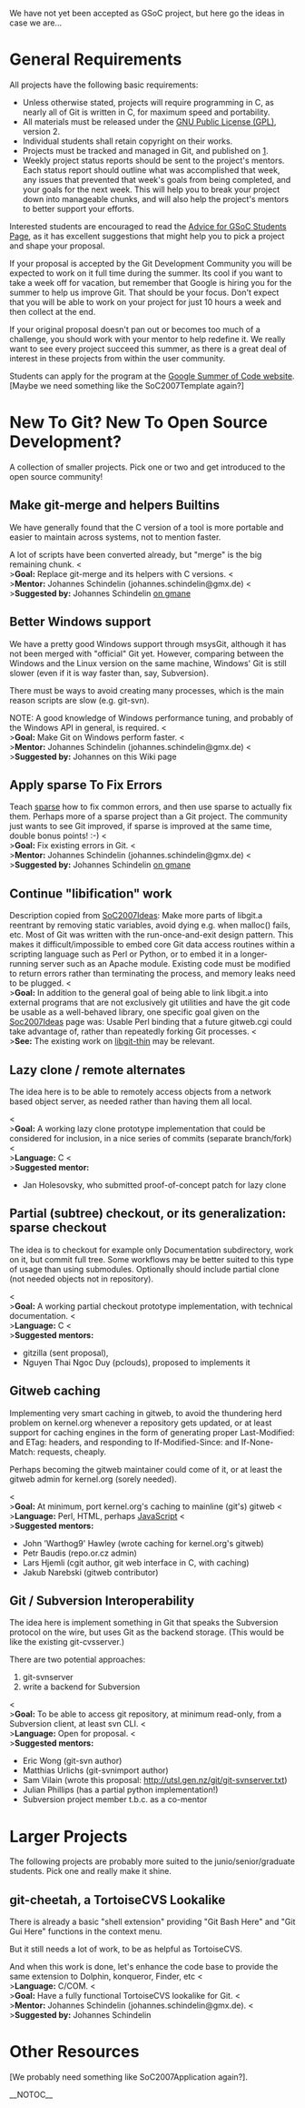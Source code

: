 We have not yet been accepted as GSoC project, but here go the ideas in case we are...

= General Requirements =
All projects have the following basic requirements:

* Unless otherwise stated, projects will require programming in C, as nearly all of Git is written in C, for maximum speed and portability.
* All materials must be released under the [http://www.gnu.org/copyleft/gpl.html GNU Public License (GPL)], version 2.
* Individual students shall retain copyright on their works.
* Projects must be tracked and managed in Git, and published on [http://repo.or.cz].
* Weekly project status reports should be sent to the project's mentors.  Each status report should outline what was accomplished that week, any issues that prevented that week's goals from being completed, and your goals for the next week.  This will help you to break your project down into manageable chunks, and will also help the project's mentors to better support your efforts.

Interested students are encouraged to read the [http://code.google.com/p/google-summer-of-code/wiki/AdviceforStudents Advice for GSoC Students Page], as it has excellent suggestions that might help you to pick a project and shape your proposal.

If your proposal is accepted by the Git Development Community you will be expected to work on it full time during the summer.  Its cool if you want to take a week off for vacation, but remember that Google is hiring you for the summer to help us improve Git.  That should be your focus.  Don't expect that you will be able to work on your project for just 10 hours a week and then collect at the end.

If your original proposal doesn't pan out or becomes too much of a challenge, you should work with your mentor to help redefine it.  We really want to see every project succeed this summer, as there is a great deal of interest in these projects from within the user community.

Students can apply for the program at the [http://code.google.com/soc/ Google Summer of Code website].  [Maybe we need something like the SoC2007Template again?]

= New To Git? New To Open Source Development? =

A collection of smaller projects.  Pick one or two and get introduced to the open source community!

== Make git-merge and helpers Builtins ==
We have generally found that the C version of a tool is more portable and easier to maintain across systems, not to mention faster.

A lot of scripts have been converted already, but "merge" is the big remaining chunk.
<<BR>><b>Goal:</b> Replace git-merge and its helpers with C versions.
<<BR>><b>Mentor:</b> Johannes Schindelin (johannes.schindelin@gmx.de)
<<BR>><b>Suggested by:</b> Johannes Schindelin [http://article.gmane.org/gmane.comp.version-control.git/40801 on gmane]

== Better Windows support ==
We have a pretty good Windows support through msysGit, although it has not been merged with "official" Git yet.  However, comparing between the Windows and the Linux version on the same machine, Windows' Git is still slower (even if it is way faster than, say, Subversion).

There must be ways to avoid creating many processes, which is the main reason scripts are slow (e.g. git-svn).

NOTE: A good knowledge of Windows performance tuning, and probably of the Windows API in general, is required.
<<BR>><b>Goal:</b> Make Git on Windows perform faster.
<<BR>><b>Mentor:</b>  Johannes Schindelin (johannes.schindelin@gmx.de)
<<BR>><b>Suggested by:</b> Johannes on this Wiki page

== Apply sparse To Fix Errors ==
Teach [http://kernel.org/pub/linux/kernel/people/josh/sparse/ sparse] how to fix common errors, and then use sparse to actually fix them.  Perhaps more of a sparse project than a Git project.  The community just wants to see Git improved, if sparse is improved at the same time, double bonus points!  :-)
<<BR>><b>Goal:</b> Fix existing errors in Git.
<<BR>><b>Mentor:</b>  Johannes Schindelin (johannes.schindelin@gmx.de)
<<BR>><b>Suggested by:</b> Johannes Schindelin [http://article.gmane.org/gmane.comp.version-control.git/40801 on gmane]

== Continue "libification" work ==
Description copied from [[SoC2007Ideas]]: Make more parts of libgit.a reentrant by removing static variables, avoid dying e.g. when malloc() fails, etc. Most of Git was written with the run-once-and-exit design pattern. This makes it difficult/impossible to embed core Git data access routines within a scripting language such as Perl or Python, or to embed it in a longer-running server such as an Apache module. Existing code must be modified to return errors rather than terminating the process, and memory leaks need to be plugged.
<<BR>><b>Goal:</b> In addition to the general goal of being able to link libgit.a into external programs that are not exclusively git utilities and have the git code be usable as a well-behaved library, one specific goal given on the [[Soc2007Ideas]] page was: Usable Perl binding that a future gitweb.cgi could take advantage of, rather than repeatedly forking Git processes. 
<<BR>><b>See:</b> The existing work on [http://repo.or.cz/w/git/libgit-gsoc.git libgit-thin] may be relevant.

== Lazy clone / remote alternates ==
The idea here is to be able to remotely access objects from a network  based object server, as needed rather than having them all local.

<<BR>><b>Goal:</b> A working lazy clone prototype implementation that could be considered for inclusion, in a nice series of commits (separate  branch/fork)
<<BR>><b>Language:</b> C
<<BR>><b>Suggested mentor:</b>
* Jan Holesovsky, who submitted proof-of-concept patch for lazy clone

== Partial (subtree) checkout, or its generalization: sparse checkout ==

The idea is to checkout for example only Documentation subdirectory, work on it, but commit full tree. Some workflows may be better suited to this type of usage than using submodules. Optionally should include partial clone (not needed objects not in repository).

<<BR>><b>Goal:</b> A working partial checkout prototype implementation, with technical documentation.
<<BR>><b>Language:</b> C
<<BR>><b>Suggested mentors:</b>
* gitzilla (sent proposal),
* Nguyen Thai Ngoc Duy (pclouds), proposed to implements it

== Gitweb caching ==

Implementing very smart caching in gitweb, to avoid the thundering herd problem on kernel.org whenever a repository gets updated, or at least support for caching engines in the form of generating proper Last-Modified: and ETag: headers, and responding to If-Modified-Since: and If-None-Match: requests, cheaply. 

Perhaps becoming the gitweb maintainer could come of it, or at least the gitweb admin for kernel.org (sorely needed).

<<BR>><b>Goal:</b> At minimum, port kernel.org's caching to mainline (git's) gitweb
<<BR>><b>Language:</b> Perl, HTML, perhaps [[JavaScript]]
<<BR>><b>Suggested mentors:</b>
* John 'Warthog9' Hawley (wrote caching for kernel.org's gitweb)
* Petr Baudis (repo.or.cz admin)
* Lars Hjemli (cgit author, git web interface in C, with caching)
* Jakub Narebski (gitweb contributor)

== Git / Subversion Interoperability ==

The idea here is implement something in Git that speaks the Subversion protocol on the wire, but uses Git as the backend storage. (This would be like the existing git-cvsserver.)

There are two potential approaches:

# git-svnserver
# write a backend for Subversion

<<BR>><b>Goal:</b> To be able to access git repository, at minimum read-only, from a Subversion client, at least svn CLI.
<<BR>><b>Language:</b> Open for proposal.
<<BR>><b>Suggested mentors:</b>
* Eric Wong (git-svn author)
* Matthias Urlichs (git-svnimport author)
* Sam Vilain (wrote this proposal: http://utsl.gen.nz/git/git-svnserver.txt)
* Julian Phillips (has a partial python implementation!)
* Subversion project member t.b.c. as a co-mentor

= Larger Projects =
The following projects are probably more suited to the junio/senior/graduate students.  Pick one and really make it shine.

== git-cheetah, a TortoiseCVS Lookalike ==
There is already a basic "shell extension" providing "Git Bash Here" and "Git Gui Here" functions in the context menu.

But it still needs a lot of work, to be as helpful as TortoiseCVS.

And when this work is done, let's enhance the code base to provide the same extension to Dolphin, konqueror, Finder, etc
<<BR>><b>Language:</b> C/COM.
<<BR>><b>Goal:</b> Have a fully functional TortoiseCVS lookalike for Git.
<<BR>><b>Mentor:</b> Johannes Schindelin (johannes.schindelin@gmx.de).
<<BR>><b>Suggested by:</b> Johannes Schindelin

= Other Resources =

[We probably need something like SoC2007Application again?].

__NOTOC__